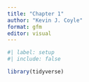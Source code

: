 ```yaml
---
title: "Chapter 1"
author: "Kevin J. Coyle"
format: gfm
editor: visual
---
```


```r
#| label: setup
#| include: false

library(tidyverse)
```
